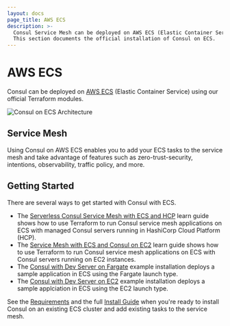 ```yaml
---
layout: docs
page_title: AWS ECS
description: >-
  Consul Service Mesh can be deployed on AWS ECS (Elastic Container Service).
  This section documents the official installation of Consul on ECS.
---
```


# AWS ECS

Consul can be deployed on [AWS ECS](https://aws.amazon.com/ecs/) (Elastic Container Service) using our official Terraform modules.

![Consul on ECS Architecture](/img/consul-ecs-arch.png)

## Service Mesh

Using Consul on AWS ECS enables you to add your ECS tasks to the service mesh and
take advantage of features such as zero-trust-security, intentions, observability,
traffic policy, and more.

## Getting Started

There are several ways to get started with Consul with ECS.

* The [Serverless Consul Service Mesh with ECS and HCP](https://learn.hashicorp.com/tutorials/cloud/consul-ecs-hcp?in=consul/cloud-integrations) learn guide shows how to use Terraform to run Consul service mesh applications on ECS with managed Consul servers running in HashiCorp Cloud Platform (HCP).
* The [Service Mesh with ECS and Consul on EC2](https://learn.hashicorp.com/tutorials/consul/consul-ecs-ec2?in=consul/cloud-integrations) learn guide shows how to use Terraform to run Consul service mesh applications on ECS with Consul servers running on EC2 instances.
* The [Consul with Dev Server on Fargate](https://registry.terraform.io/modules/hashicorp/consul-ecs/aws/latest/examples/dev-server-fargate) example installation deploys a sample application in ECS using the Fargate launch type.
* The [Consul with Dev Server on EC2](https://registry.terraform.io/modules/hashicorp/consul-ecs/aws/latest/examples/dev-server-ec2) example installation deploys a sample applciation in ECS using the EC2 launch type.

See the [Requirements](/docs/ecs/get-started/requirements) and the full [Install Guide](/docs/ecs/get-started/install) when you're ready to install Consul on an existing ECS cluster and add existing tasks to the service mesh.
